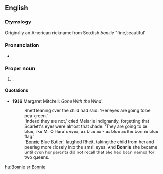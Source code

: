 {{also|bonnie}}
==English==

===Etymology===
Originally an American nickname from Scottish ''bonnie'' "fine,beautiful"

===Pronunciation===
* {{rhymes|ɒni}}

===Proper noun===
{{en-proper noun}}

# {{given name|female}}.

====Quotations====
* '''1936''' Margaret Mitchell: ''Gone With the Wind'':
*: Rhett leaning over the child had said: 'Her eyes are going to be pea-green.'
*: 'Indeed they are not,' cried Melanie indignantly, forgetting that Scarlett's eyes were almost that shade. 'They are going to be blue, like Mr O'Hara's eyes, as blue as - as blue as the bonnie blue flag.'
*: '[[Bonnie]] Blue Butler,' laughed Rhett, taking the child from her and peering more closely into the small eyes. And '''Bonnie''' she became until even her parents did not recall that she had been named for two queens.

[[hu:Bonnie]]
[[sr:Bonnie]]